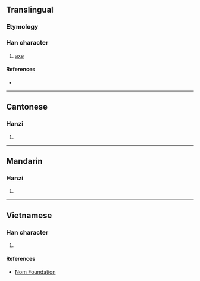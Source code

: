 {{character info/new}}
==Translingual==

===Etymology===
{{Han compound|爿|斤|c1=p|c2=s|t2=axe|ls=psc}}

===Han character===
{{Han char|rn=69|rad=斤|as=04|sn=8|four=22221|canj=VMHML|ids=⿰爿斤}}

# [[axe]]

====References====
* {{Han ref|kx=0479.090|dkj=13540|dj=0838.050|hdz=32023.110|uh=65A8|ud=26024|bh=CCC2|bd=52418}}

----

==Cantonese==

===Hanzi===
{{yue-hanzi|jyut=coeng1|y=cheung1}}

# {{defn|lang=yue|sort=斤04}}

----

==Mandarin==

===Hanzi===
{{cmn-hanzi|pin=[[qiāng]] ([[qiang1]])|wg=ch'iang<sup>1</sup>}}

# {{defn|lang=cmn|sort=斤04}}

----

==Vietnamese==

===Han character===
{{vi-readings|rs=斤04|hanviet=thương}}

# {{defn|lang=vi|sort=斤04}}

====References====
* [http://nomfoundation.org/common/nom_details.php?codepoint=65a8 Nom Foundation]